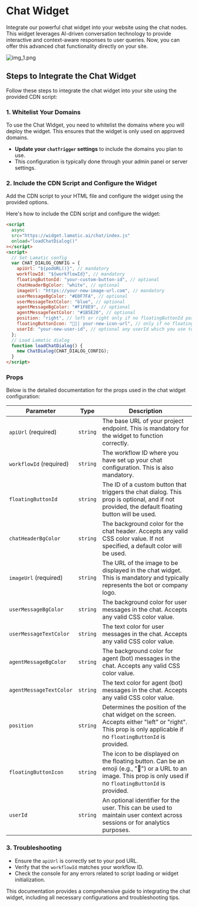 # Chat Widget

Integrate our powerful chat widget into your website using the chat nodes. This widget leverages AI-driven conversation technology to provide interactive and context-aware responses to user queries. Now, you can offer this advanced chat functionality directly on your site.

![img_1.png](./img_1.png)

## Steps to Integrate the Chat Widget

Follow these steps to integrate the chat widget into your site using the provided CDN script:

### 1. Whitelist Your Domains

To use the Chat Widget, you need to whitelist the domains where you will deploy the widget. This ensures that the widget is only used on approved domains.

- **Update your `chatTrigger` settings** to include the domains you plan to use.
- This configuration is typically done through your admin panel or server settings.

### 2. Include the CDN Script and Configure the Widget

Add the CDN script to your HTML file and configure the widget using the provided options.

Here's how to include the CDN script and configure the widget:

```html
<script
  async
  src="https://widget.lamatic.ai/chat/index.js"
  onload="loadChatDialog()"
></script>
<script>
  // Set Lamatic config
  var CHAT_DIALOG_CONFIG = {
    apiUrl: "${podURL()}", // mandatory
    workflowId: "${workflowId}", // mandatory
    floatingButtonId: "your-custom-button-id", // optional
    chatHeaderBgColor: "white", // optional
    imageUrl: "https://your-new-image-url.com", // mandatory
    userMessageBgColor: "#E0F7FA", // optional
    userMessageTextColor: "blue", // optional
    agentMessageBgColor: "#F1F8E9", // optional
    agentMessageTextColor: "#1B5E20", // optional
    position: "right", // left or right only if no floatingButtonId passed
    floatingButtonIcon: "💬|| your-new-icon-url", // only if no floatingButtonId passed
    userId: "your-new-user-id", // optional any userId which you use to identify the user
  };
  // Load Lamatic dialog
  function loadChatDialog() {
    new ChatDialog(CHAT_DIALOG_CONFIG);
  }
</script>
```

### Props

Below is the detailed documentation for the props used in the chat widget configuration:

| Parameter              | Type     | Description                                                                                                                                                        |
|------------------------|----------|--------------------------------------------------------------------------------------------------------------------------------------------------------------------|
| `apiUrl` (required)    | `string` | The base URL of your project endpoint. This is mandatory for the widget to function correctly.                                                                    |
| `workflowId` (required)| `string` | The workflow ID where you have set up your chat configuration. This is also mandatory.                                                                            |
| `floatingButtonId`     | `string` | The ID of a custom button that triggers the chat dialog. This prop is optional, and if not provided, the default floating button will be used.                   |
| `chatHeaderBgColor`    | `string` | The background color for the chat header. Accepts any valid CSS color value. If not specified, a default color will be used.                                     |
| `imageUrl` (required)  | `string` | The URL of the image to be displayed in the chat widget. This is mandatory and typically represents the bot or company logo.                                     |
| `userMessageBgColor`   | `string` | The background color for user messages in the chat. Accepts any valid CSS color value.                                                                           |
| `userMessageTextColor` | `string` | The text color for user messages in the chat. Accepts any valid CSS color value.                                                                                 |
| `agentMessageBgColor`  | `string` | The background color for agent (bot) messages in the chat. Accepts any valid CSS color value.                                                                    |
| `agentMessageTextColor`| `string` | The text color for agent (bot) messages in the chat. Accepts any valid CSS color value.                                                                          |
| `position`             | `string` | Determines the position of the chat widget on the screen. Accepts either "left" or "right". This prop is only applicable if no `floatingButtonId` is provided.   |
| `floatingButtonIcon`   | `string` | The icon to be displayed on the floating button. Can be an emoji (e.g., "💬") or a URL to an image. This prop is only used if no `floatingButtonId` is provided. |
| `userId`               | `string` | An optional identifier for the user. This can be used to maintain user context across sessions or for analytics purposes.                                        |

### 3. Troubleshooting

- Ensure the `apiUrl` is correctly set to your pod URL.
- Verify that the `workflowId` matches your workflow ID.
- Check the console for any errors related to script loading or widget initialization.

This documentation provides a comprehensive guide to integrating the chat widget, including all necessary configurations and troubleshooting tips.
